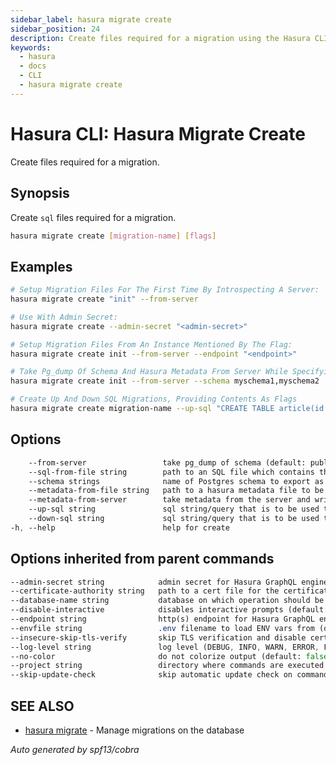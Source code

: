 ```yaml
---
sidebar_label: hasura migrate create
sidebar_position: 24
description: Create files required for a migration using the Hasura CLI
keywords:
  - hasura
  - docs
  - CLI
  - hasura migrate create
---
```


# Hasura CLI: Hasura Migrate Create

Create files required for a migration.

## Synopsis

Create ``sql`` files required for a migration.

```bash
hasura migrate create [migration-name] [flags]
```

## Examples

```bash
# Setup Migration Files For The First Time By Introspecting A Server:
hasura migrate create "init" --from-server

# Use With Admin Secret:
hasura migrate create --admin-secret "<admin-secret>"

# Setup Migration Files From An Instance Mentioned By The Flag:
hasura migrate create init --from-server --endpoint "<endpoint>"

# Take Pg_dump Of Schema And Hasura Metadata From Server While Specifying The Schemas To Include
hasura migrate create init --from-server --schema myschema1,myschema2

# Create Up And Down SQL Migrations, Providing Contents As Flags
hasura migrate create migration-name --up-sql "CREATE TABLE article(id serial NOT NULL, title text NOT NULL, content text NOT NULL);"  --down-sql "DROP TABLE article;"
```

## Options

```sass
    --from-server                 take pg_dump of schema (default: public) and Hasura metadata from the server
    --sql-from-file string        path to an SQL file which contains the SQL statements
    --schema strings              name of Postgres schema to export as a migration. provide multiple schemas with a comma separated list e.g. --schema public,user (default [public])
    --metadata-from-file string   path to a hasura metadata file to be used for up actions
    --metadata-from-server        take metadata from the server and write it as an up migration file
    --up-sql string               sql string/query that is to be used to create an up migration
    --down-sql string             sql string/query that is to be used to create a down migration
-h, --help                        help for create
```

## Options inherited from parent commands

```sass
--admin-secret string            admin secret for Hasura GraphQL engine (env "HASURA_GRAPHQL_ADMIN_SECRET")
--certificate-authority string   path to a cert file for the certificate authority (env "HASURA_GRAPHQL_CERTIFICATE_AUTHORITY")
--database-name string           database on which operation should be applied
--disable-interactive            disables interactive prompts (default: false) (env "HASURA_GRAPHQL_DISABLE_INTERACTIVE")
--endpoint string                http(s) endpoint for Hasura GraphQL engine (env "HASURA_GRAPHQL_ENDPOINT")
--envfile string                 .env filename to load ENV vars from (default ".env")
--insecure-skip-tls-verify       skip TLS verification and disable cert checking (default: false) (env "HASURA_GRAPHQL_INSECURE_SKIP_TLS_VERIFY")
--log-level string               log level (DEBUG, INFO, WARN, ERROR, FATAL) (default "INFO")
--no-color                       do not colorize output (default: false)
--project string                 directory where commands are executed (default: current dir)
--skip-update-check              skip automatic update check on command execution
```

## SEE ALSO

* [hasura migrate](/hasura-cli/commands/hasura_migrate.mdx)	 - Manage migrations on the database

_Auto generated by spf13/cobra_
